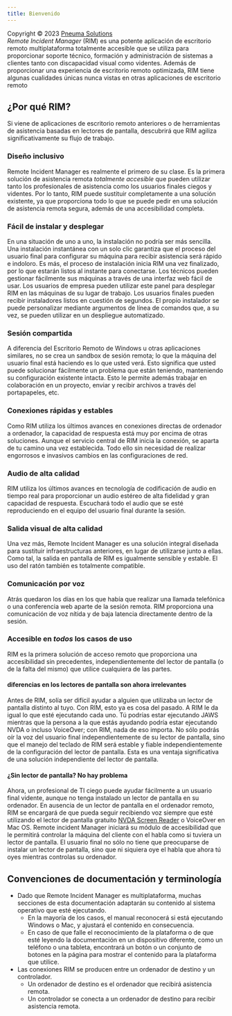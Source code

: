 ```yaml
---
title: Bienvenido
---
```


Copyright © 2023 [Pneuma Solutions](https://www.pneumasolutions.com)  
*Remote Incident Manager* (RIM) es una potente aplicación de escritorio remoto multiplataforma totalmente accesible que se utiliza para proporcionar soporte técnico, formación y administración de sistemas a clientes tanto con discapacidad visual como videntes. Además de proporcionar una experiencia de escritorio remoto optimizada, RIM tiene algunas cualidades únicas nunca vistas en otras aplicaciones de escritorio remoto
## ¿Por qué RIM?
Si viene de aplicaciones de escritorio remoto anteriores o de herramientas de asistencia basadas en lectores de pantalla, descubrirá que RIM agiliza significativamente su flujo de trabajo.
### Diseño inclusivo
Remote Incident Manager es realmente el primero de su clase. Es la primera solución de asistencia remota *totalmente accesible* que pueden utilizar tanto los profesionales de asistencia como los usuarios finales ciegos y videntes. Por lo tanto, RIM puede sustituir completamente a una solución existente, ya que proporciona todo lo que se puede pedir en una solución de asistencia remota segura, además de una accesibilidad completa.
### Fácil de instalar y desplegar
En una situación de uno a uno, la instalación no podría ser más sencilla. Una instalación instantánea con un solo clic garantiza que el proceso del usuario final para configurar su máquina para recibir asistencia será rápido e indoloro. Es más, el proceso de instalación inicia RIM una vez finalizado, por lo que estarán listos al instante para conectarse.
Los técnicos pueden gestionar fácilmente sus máquinas a través de una interfaz web fácil de usar. Los usuarios de empresa pueden utilizar este panel para desplegar RIM en las máquinas de su lugar de trabajo. Los usuarios finales pueden recibir instaladores listos en cuestión de segundos. El propio instalador se puede personalizar mediante argumentos de línea de comandos que, a su vez, se pueden utilizar en un despliegue automatizado.
### Sesión compartida
A diferencia del Escritorio Remoto de Windows u otras aplicaciones similares, no se crea un sandbox de sesión remota; lo que la máquina del usuario final está haciendo es lo que usted verá. Esto significa que usted puede solucionar fácilmente un problema que están teniendo, manteniendo su configuración existente intacta. Esto le permite además trabajar en colaboración en un proyecto, enviar y recibir archivos a través del portapapeles, etc.
### Conexiones rápidas y estables
Como RIM utiliza los últimos avances en conexiones directas de ordenador a ordenador, la capacidad de respuesta está muy por encima de otras soluciones. Aunque el servicio central de RIM inicia la conexión, se aparta de tu camino una vez establecida. Todo ello sin necesidad de realizar engorrosos e invasivos cambios en las configuraciones de red.
### Audio de alta calidad
RIM utiliza los últimos avances en tecnología de codificación de audio en tiempo real para proporcionar un audio estéreo de alta fidelidad y gran capacidad de respuesta. Escuchará todo el audio que se esté reproduciendo en el equipo del usuario final durante la sesión.
### Salida visual de alta calidad
Una vez más, Remote Incident Manager es una solución integral diseñada para sustituir infraestructuras anteriores, en lugar de utilizarse junto a ellas. Como tal, la salida en pantalla de RIM es igualmente sensible y estable. El uso del ratón también es totalmente compatible.
### Comunicación por voz
Atrás quedaron los días en los que había que realizar una llamada telefónica o una conferencia web aparte de la sesión remota. RIM proporciona una comunicación de voz nítida y de baja latencia directamente dentro de la sesión.
### Accesible en *todos* los casos de uso
RIM es la primera solución de acceso remoto que proporciona una accesibilidad sin precedentes, independientemente del lector de pantalla (o de la falta del mismo) que utilice cualquiera de las partes.
#### diferencias en los lectores de pantalla son ahora irrelevantes
Antes de RIM, solía ser difícil ayudar a alguien que utilizaba un lector de pantalla distinto al tuyo. Con RIM, esto ya es cosa del pasado. A RIM le da igual lo que esté ejecutando cada uno. Tú podrías estar ejecutando JAWS mientras que la persona a la que estás ayudando podría estar ejecutando NVDA o incluso VoiceOver; con RIM, nada de eso importa. No sólo podrás oír la voz del usuario final independientemente de su lector de pantalla, sino que el manejo del teclado de RIM será estable y fiable independientemente de la configuración del lector de pantalla. Esta es una ventaja significativa de una solución independiente del lector de pantalla.
#### ¿Sin lector de pantalla? No hay problema
Ahora, un profesional de TI ciego puede ayudar fácilmente a un usuario final vidente, aunque no tenga instalado un lector de pantalla en su ordenador. En ausencia de un lector de pantalla en el ordenador remoto, RIM se encargará de que pueda seguir recibiendo voz siempre que esté utilizando el lector de pantalla gratuito [NVDA Screen Reader](https://nvaccess.org) o VoiceOver en Mac OS. Remote incident Manager iniciará su módulo de accesibilidad que le permitirá controlar la máquina del cliente con el habla como si tuviera un lector de pantalla. El usuario final no sólo no tiene que preocuparse de instalar un lector de pantalla, sino que ni siquiera oye el habla que ahora tú oyes mientras controlas su ordenador.
## Convenciones de documentación y terminología
* Dado que Remote Incident Manager es multiplataforma, muchas secciones de esta documentación adaptarán su contenido al sistema operativo que esté ejecutando.
    * En la mayoría de los casos, el manual reconocerá si está ejecutando Windows o Mac, y ajustará el contenido en consecuencia.
    * En caso de que falle el reconocimiento de la plataforma o de que esté leyendo la documentación en un dispositivo diferente, como un teléfono o una tableta, encontrará un botón o un conjunto de botones en la página para mostrar el contenido para la plataforma que utilice.
* Las conexiones RIM se producen entre un ordenador de destino y un controlador.
    * Un ordenador de destino es el ordenador que recibirá asistencia remota.
    * Un controlador se conecta a un ordenador de destino para recibir asistencia remota.
